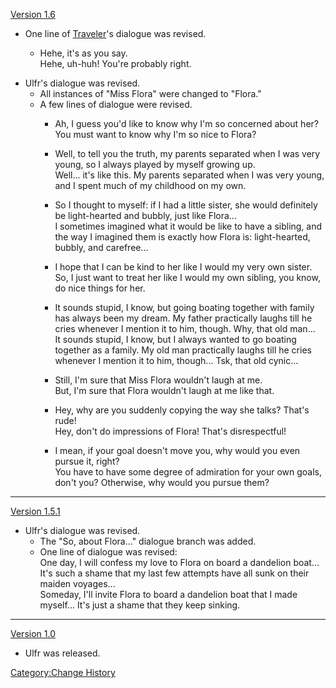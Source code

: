 [[Version 1.6]]
*One line of [[Traveler]]'s dialogue was revised.
**{{Color|Old:}} Hehe, it's as you say.<br />{{Color|New:}} Hehe, uh-huh! You're probably right.
* Ulfr's dialogue was revised.
** All instances of "Miss Flora" were changed to "Flora."
** A few lines of dialogue were revised.
***{{Color|Old:}} Ah, I guess you'd like to know why I'm so concerned about her?<br />{{Color|New:}} You must want to know why I'm so nice to Flora?
***{{Color|Old:}} Well, to tell you the truth, my parents separated when I was very young, so I always played by myself growing up.<br />{{Color|New:}} Well... it's like this. My parents separated when I was very young, and I spent much of my childhood on my own.
***{{Color|Old:}} So I thought to myself: if I had a little sister, she would definitely be light-hearted and bubbly, just like Flora...<br />{{Color|New:}} I sometimes imagined what it would be like to have a sibling, and the way I imagined them is exactly how Flora is: light-hearted, bubbly, and carefree...
***{{Color|Old:}} I hope that I can be kind to her like I would my very own sister.<br />{{Color|New:}} So, I just want to treat her like I would my own sibling, you know, do nice things for her.
***{{Color|Old:}} It sounds stupid, I know, but going boating together with family has always been my dream. My father practically laughs till he cries whenever I mention it to him, though. Why, that old man...<br />{{Color|New:}} It sounds stupid, I know, but I always wanted to go boating together as a family. My old man practically laughs till he cries whenever I mention it to him, though... Tsk, that old cynic...
***{{Color|Old:}} Still, I'm sure that Miss Flora wouldn't laugh at me.<br />{{Color|New:}} But, I'm sure that Flora wouldn't laugh at me like that.
***{{Color|Old:}} Hey, why are you suddenly copying the way she talks? That's rude!<br />{{Color|New:}} Hey, don't do impressions of Flora! That's disrespectful!
***{{Color|Old:}} I mean, if your goal doesn't move you, why would you even pursue it, right?<br />{{Color|New:}} You have to have some degree of admiration for your own goals, don't you? Otherwise, why would you pursue them?
----
[[Version/1.5|Version 1.5.1]]
* Ulfr's dialogue was revised.
** The "So, about Flora..." dialogue branch was added.
** One line of dialogue was revised:<br />{{Color|Old:}} One day, I will confess my love to Flora on board a dandelion boat... It's such a shame that my last few attempts have all sunk on their maiden voyages...<br />{{Color|New:}} Someday, I'll invite Flora to board a dandelion boat that I made myself... It's just a shame that they keep sinking.
----
[[Version 1.0]]
*Ulfr was released.
<noinclude>[[Category:Change History]]</noinclude>